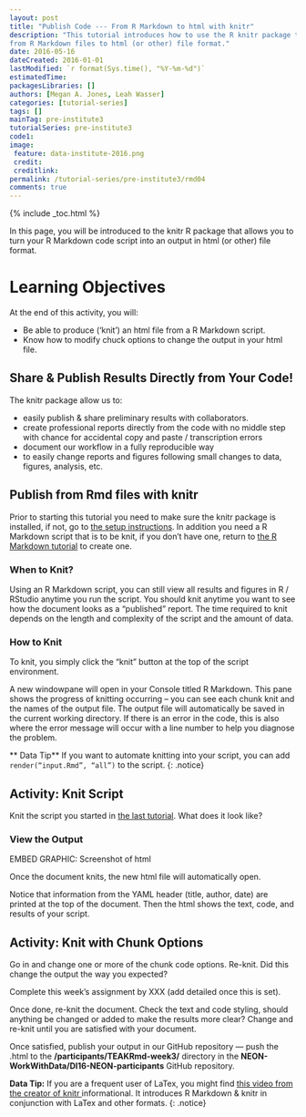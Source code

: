 ```yaml
---
layout: post
title: "Publish Code --- From R Markdown to html with knitr"
description: "This tutorial introduces how to use the R knitr package to publish
from R Markdown files to html (or other) file format."
date: 2016-05-16
dateCreated: 2016-01-01
lastModified: `r format(Sys.time(), "%Y-%m-%d")`
estimatedTime: 
packagesLibraries: []
authors: [Megan A. Jones, Leah Wasser]
categories: [tutorial-series]
tags: []
mainTag: pre-institute3
tutorialSeries: pre-institute3
code1: 
image:
 feature: data-institute-2016.png
 credit:
 creditlink:
permalink: /tutorial-series/pre-institute3/rmd04
comments: true
---
```


{% include _toc.html %}

In this page, you will be introduced to the knitr R package that allows you to
turn your R Markdown code script into an output in html (or other) file format. 

<div id="objectives" markdown="1">

# Learning Objectives

At the end of this activity, you will: 

* Be able to produce (‘knit’) an html file from a R Markdown script. 
* Know how to modify chuck options to change the output in your html file. 

</div>

## Share & Publish Results Directly from Your Code!
The knitr package allow us to:

* easily publish & share preliminary results with collaborators.
* create professional reports directly from the code with no middle step with 
chance for accidental copy and paste / transcription errors
* document our workflow in a fully reproducible way
* to easily change reports and figures following small changes to data, figures, 
analysis, etc. 

## Publish from Rmd files with knitr
Prior to starting this tutorial you need to make sure the knitr package is 
installed, if not, go to 
<a href="http://neon-workwithdata.github.io/neon-data-institute-2016/tutorial-series/pre-institute0/"target="_blank"> the setup instructions</a>. 
In addition you need a R Markdown script that is to be knit, if you don’t have 
one, return to 
<a href="http://neon-workwithdata.github.io/neon-data-institute-2016/tutorial-series/pre-institute3/rmd03"target="_blank"> the R Markdown tutorial</a> 
to create one. 

### When to Knit? 

Using an R Markdown script, you can still view all results and figures in R / 
RStudio anytime you run the script. You should knit anytime you want to see how 
the document looks as a "published" report. The time required to knit depends on 
the length and complexity of the script and the amount of data. 

### How to Knit
To knit, you simply click the "knit" button at the top of the script environment. 

A new windowpane will open in your Console titled R Markdown. This pane shows 
the progress of knitting occurring -- you can see each chunk knit and the names 
of the output file. The output file will automatically be saved in the current 
working directory. If there is an error in the code, this is also where the 
error message will occur with a line number to help you diagnose the problem. 


<i class="fa fa-star"></i> ** Data Tip** If you want to automate knitting into 
your script, you can add `render(“input.Rmd”, “all”)` to the script. 
{: .notice}

 <div id="challenge" markdown="1">
## Activity: Knit Script
Knit the script you started in 
<a href="http://neon-workwithdata.github.io/neon-data-institute-2016/tutorial-series/pre-institute3/rmd03"target="_blank">the last tutorial</a>. 
What does it look like? 

### View the Output

EMBED GRAPHIC: Screenshot of html

Once the document knits, the new html file will automatically open. 

Notice that information from the YAML header (title, author, date) are printed 
at the top of the document. Then the html shows the text, code, and results of 
your script. 

 <div id="challenge" markdown="1">
## Activity: Knit with Chunk Options
Go in and change one or more of the chunk code options. Re-knit. Did this change 
the output the way you expected? 

Complete this week’s assignment by XXX (add detailed once this is set). 

Once done, re-knit the document. Check the text and code styling, should 
anything be changed or added to make the results more clear? Change and re-knit 
until you are satisfied with your document. 

Once satisfied, publish your output in our GitHub repository --- push the .html 
to the **/participants/TEAKRmd-week3/** directory in the
**NEON-WorkWithData/DI16-NEON-participants** GitHub repository. 

</div>

<i class="fa fa-star"></i> **Data Tip:** If you are a frequent user of LaTex, 
you might find 
<a href="http://cdn.screenr.com/video/8352c25b-7324-4134-970b-b7c427381adb.mp4" target="_blank">this video from the creator of knitr </a>
informational. It introduces R Markdown & knitr in conjunction with LaTex and 
other formats. 
{: .notice}